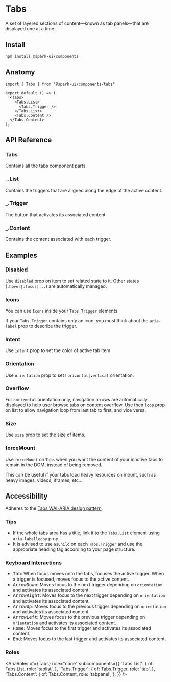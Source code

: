 

<Meta of={stories} />

# Tabs

A set of layered sections of content—known as tab panels—that are displayed one at a time.

<Canvas of={stories.Default} />

## Install

```
npm install @spark-ui/components
```

## Anatomy

```tsx
import { Tabs } from "@spark-ui/components/tabs"

export default () => (
  <Tabs>
    <Tabs.List> 
      <Tabs.Trigger />
    </Tabs.List>
    <Tabs.Content />
  </Tabs.Content>
);
```

## API Reference

### Tabs

Contains all the tabs component parts.

<ArgTypes of={Tabs} />


### _.List

Contains the triggers that are aligned along the edge of the active content.

<ArgTypes of={Tabs.List} />


### _.Trigger

The button that activates its associated content.

<ArgTypes of={Tabs.Trigger} />



### _.Content

Contains the content associated with each trigger.

<ArgTypes of={Tabs.Content} />


## Examples

### Disabled

Use `disabled` prop on item to set related state to it. Other states (`:hover|:focus|...`) are automatically managed.

<Canvas of={stories.Disabled} />

### Icons

You can use `Icons` inside your `Tabs.Trigger` elements.

If your `Tabs.Trigger` contains only an icon, you must think about the `aria-label` prop to describe the trigger.

<Canvas of={stories.Icons} />

### Intent

Use `intent` prop to set the color of active tab item.

<Canvas of={stories.Intent} />

### Orientation

Use `orientation` prop to set `horizontal|vertical` orientation.

<Canvas of={stories.Orientation} />

### Overflow

For `horizontal` orientation only, navigation arrows are automatically displayed to help user browse tabs on content overflow. Use then `loop` prop on list to allow navigation loop from last tab to first, and vice versa.

<Canvas of={stories.Overflow} />

### Size

Use `size` prop to set the size of items.

<Canvas of={stories.Size} />

### forceMount

Use `forceMount` on `Tabs` when you want the content of your inactive tabs to remain in the DOM, instead of being removed.

This can be useful if your tabs load heavy resources on mount, such as heavy images, videos, iframes, etc...

<Canvas of={stories.ForceMount} />

## Accessibility

<A11yReport of="tabs" />

Adheres to the [Tabs WAI-ARIA design pattern](https://www.w3.org/WAI/ARIA/apg/patterns/tabs).

### Tips

- If the whole tabs area has a title, link it to the `Tabs.List` element using `aria-labelledby` prop.
- It is advised to use `asChild` on each `Tabs.Trigger` and use the appropriate heading tag according to your page structure.

### Keyboard Interactions

- <Kbd>Tab</Kbd>: When focus moves onto the tabs, focuses the active trigger. When a trigger is
  focused, moves focus to the active content.
- <Kbd>ArrowDown</Kbd>: Moves focus to the next trigger depending on `orientation` and activates its
  associated content.
- <Kbd>ArrowRight</Kbd>: Moves focus to the next trigger depending on `orientation` and activates
  its associated content.
- <Kbd>ArrowUp</Kbd>: Moves focus to the previous trigger depending on `orientation` and activates
  its associated content.
- <Kbd>ArrowLeft</Kbd>: Moves focus to the previous trigger depending on `orientation` and activates
  its associated content.
- <Kbd>Home</Kbd>: Moves focus to the first trigger and activates its associated content.
- <Kbd>End</Kbd>: Moves focus to the last trigger and activates its associated content.

### Roles

<AriaRoles
  of={Tabs}
  role="none"
  subcomponents={{
    'Tabs.List': {
      of: Tabs.List,
      role: 'tablist',
    },
    'Tabs.Trigger': {
      of: Tabs.Trigger,
      role: 'tab',
    },
    'Tabs.Content': {
      of: Tabs.Content,
      role: 'tabpanel',
    },
  }}
/>

